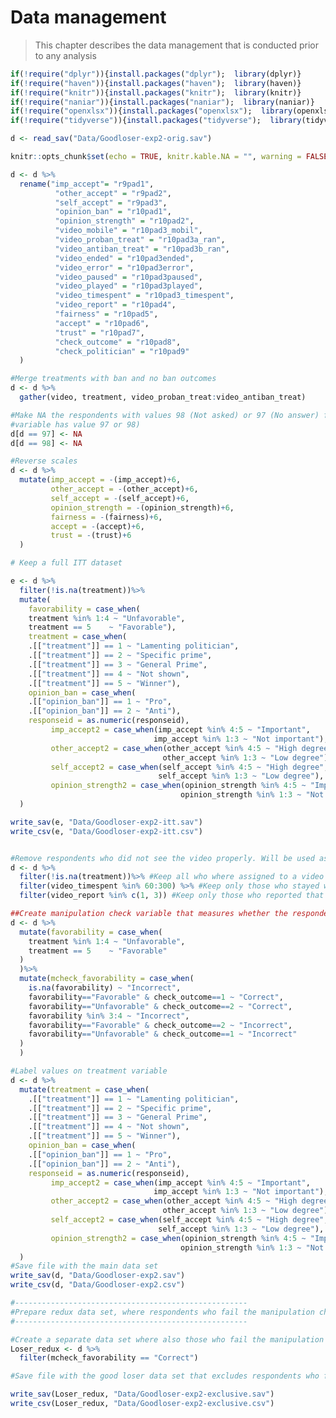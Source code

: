 # Data management

>This chapter describes the data management that is conducted prior to any analysis

```r
if(!require("dplyr")){install.packages("dplyr");  library(dplyr)}
if(!require("haven")){install.packages("haven");  library(haven)}
if(!require("knitr")){install.packages("knitr");  library(knitr)}
if(!require("naniar")){install.packages("naniar");  library(naniar)}
if(!require("openxlsx")){install.packages("openxlsx");  library(openxlsx)}
if(!require("tidyverse")){install.packages("tidyverse");  library(tidyverse)}

d <- read_sav("Data/Goodloser-exp2-orig.sav")

knitr::opts_chunk$set(echo = TRUE, knitr.kable.NA = "", warning = FALSE, message = FALSE)
```

```r

d <- d %>%
  rename("imp_accept"= "r9pad1",
          "other_accept" = "r9pad2",
          "self_accept" = "r9pad3",
          "opinion_ban" = "r10pad1",
          "opinion_strength" = "r10pad2",
          "video_mobile" = "r10pad3_mobil",
          "video_proban_treat" = "r10pad3a_ran",
          "video_antiban_treat" = "r10pad3b_ran",
          "video_ended" = "r10pad3ended",
          "video_error" = "r10pad3error",
          "video_paused" = "r10pad3paused",
          "video_played" = "r10pad3played",
          "video_timespent" = "r10pad3_timespent",
          "video_report" = "r10pad4",
          "fairness" = "r10pad5",
          "accept" = "r10pad6",
          "trust" = "r10pad7",
          "check_outcome" = "r10pad8",
          "check_politician" = "r10pad9"
  )

#Merge treatments with ban and no ban outcomes          
d <- d %>%
  gather(video, treatment, video_proban_treat:video_antiban_treat)

#Make NA the respondents with values 98 (Not asked) or 97 (No answer) for entire dataset. (Checked with command 'sum(is.na(Loser$video_timespent)) that no values on that 
#variable has value 97 or 98)
d[d == 97] <- NA
d[d == 98] <- NA

#Reverse scales
d <- d %>%
  mutate(imp_accept = -(imp_accept)+6,
         other_accept = -(other_accept)+6,
         self_accept = -(self_accept)+6,
         opinion_strength = -(opinion_strength)+6,
         fairness = -(fairness)+6,
         accept = -(accept)+6,
         trust = -(trust)+6
  )

# Keep a full ITT dataset

e <- d %>%
  filter(!is.na(treatment))%>%
  mutate(
    favorability = case_when(
    treatment %in% 1:4 ~ "Unfavorable",
    treatment == 5    ~ "Favorable"),
    treatment = case_when(
    .[["treatment"]] == 1 ~ "Lamenting politician",
    .[["treatment"]] == 2 ~ "Specific prime",
    .[["treatment"]] == 3 ~ "General Prime",
    .[["treatment"]] == 4 ~ "Not shown",
    .[["treatment"]] == 5 ~ "Winner"),
    opinion_ban = case_when(
    .[["opinion_ban"]] == 1 ~ "Pro",
    .[["opinion_ban"]] == 2 ~ "Anti"),
    responseid = as.numeric(responseid),
         imp_accept2 = case_when(imp_accept %in% 4:5 ~ "Important",
                                imp_accept %in% 1:3 ~ "Not important"),
         other_accept2 = case_when(other_accept %in% 4:5 ~ "High degree",
                                  other_accept %in% 1:3 ~ "Low degree"),
         self_accept2 = case_when(self_accept %in% 4:5 ~ "High degree",
                                 self_accept %in% 1:3 ~ "Low degree"),
         opinion_strength2 = case_when(opinion_strength %in% 4:5 ~ "Important",
                                      opinion_strength %in% 1:3 ~ "Not important")
  )

write_sav(e, "Data/Goodloser-exp2-itt.sav")
write_csv(e, "Data/Goodloser-exp2-itt.csv")


#Remove respondents who did not see the video properly. Will be used as main data set
d <- d %>%
  filter(!is.na(treatment))%>% #Keep all who where assigned to a video treatment
  filter(video_timespent %in% 60:300) %>% #Keep only those who stayed with the video for more than 60 seconds and less than 300 seconds
  filter(video_report %in% c(1, 3)) #Keep only those who reported that they had sound and picture or picture but no sound

##Create manipulation check variable that measures whether the respondents correctly identify whether the outcome was favorable or unfavorable to them
d <- d %>%
  mutate(favorability = case_when(
    treatment %in% 1:4 ~ "Unfavorable",
    treatment == 5    ~ "Favorable"
  )
  )%>%
  mutate(mcheck_favorability = case_when(
    is.na(favorability) ~ "Incorrect",
    favorability=="Favorable" & check_outcome==1 ~ "Correct",
    favorability=="Unfavorable" & check_outcome==2 ~ "Correct",
    favorability %in% 3:4 ~ "Incorrect",
    favorability=="Favorable" & check_outcome==2 ~ "Incorrect",
    favorability=="Unfavorable" & check_outcome==1 ~ "Incorrect"
  )
  ) 

#Label values on treatment variable
d <- d %>%
  mutate(treatment = case_when(
    .[["treatment"]] == 1 ~ "Lamenting politician",
    .[["treatment"]] == 2 ~ "Specific prime",
    .[["treatment"]] == 3 ~ "General Prime",
    .[["treatment"]] == 4 ~ "Not shown",
    .[["treatment"]] == 5 ~ "Winner"),
    opinion_ban = case_when(
    .[["opinion_ban"]] == 1 ~ "Pro",
    .[["opinion_ban"]] == 2 ~ "Anti"),
    responseid = as.numeric(responseid),
         imp_accept2 = case_when(imp_accept %in% 4:5 ~ "Important",
                                imp_accept %in% 1:3 ~ "Not important"),
         other_accept2 = case_when(other_accept %in% 4:5 ~ "High degree",
                                  other_accept %in% 1:3 ~ "Low degree"),
         self_accept2 = case_when(self_accept %in% 4:5 ~ "High degree",
                                 self_accept %in% 1:3 ~ "Low degree"),
         opinion_strength2 = case_when(opinion_strength %in% 4:5 ~ "Important",
                                      opinion_strength %in% 1:3 ~ "Not important")
  )
#Save file with the main data set
write_sav(d, "Data/Goodloser-exp2.sav")
write_csv(d, "Data/Goodloser-exp2.csv")

#----------------------------------------------------
#Prepare redux data set, where respondents who fail the manipulation check are excluded
#----------------------------------------------------

#Create a separate data set where also those who fail the manipulation check are excluded.
Loser_redux <- d %>%
  filter(mcheck_favorability == "Correct")

#Save file with the good loser data set that excludes respondents who fail manipulation check

write_sav(Loser_redux, "Data/Goodloser-exp2-exclusive.sav")
write_csv(Loser_redux, "Data/Goodloser-exp2-exclusive.csv")



```
